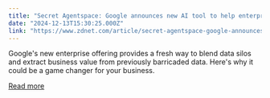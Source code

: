 ```yaml
---
title: "Secret Agentspace: Google announces new AI tool to help enterprises turn silos into lakes"
date: "2024-12-13T15:30:25.000Z"
link: "https://www.zdnet.com/article/secret-agentspace-google-announces-new-ai-tool-to-help-enterprises-turn-silos-into-lakes/"
---
```


Google's new enterprise offering provides a fresh way to blend data silos and extract business value from previously barricaded data. Here's why it could be a game changer for your business.

[Read more](https://www.zdnet.com/article/secret-agentspace-google-announces-new-ai-tool-to-help-enterprises-turn-silos-into-lakes/)
